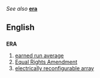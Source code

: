 ''See also'' '''[[era]]'''

==English==
==={{initialism}}===
'''ERA'''

#[[earned run average]]
#[[w:Equal Rights Amendment|Equal Rights Amendment]]
#[[electrically reconfigurable array]]